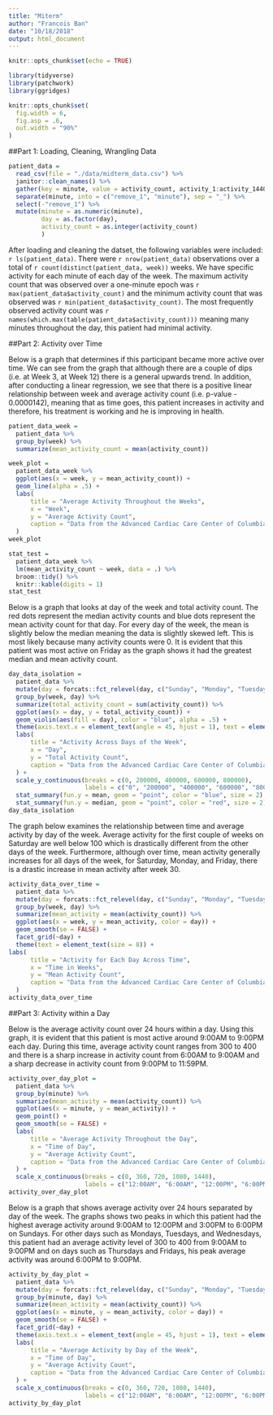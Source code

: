 ```yaml
---
title: "Miterm"
author: "Francois Ban"
date: "10/18/2018"
output: html_document
---
```


```r
knitr::opts_chunk$set(echo = TRUE)

library(tidyverse)
library(patchwork)
library(ggridges)

knitr::opts_chunk$set(
  fig.width = 6,
  fig.asp = .6,
  out.width = "90%"
)
```

##Part 1: Loading, Cleaning, Wrangling Data

```r
patient_data = 
  read_csv(file = "./data/midterm_data.csv") %>% 
  janitor::clean_names() %>% 
  gather(key = minute, value = activity_count, activity_1:activity_1440) %>%
  separate(minute, into = c("remove_1", "minute"), sep = "_") %>%
  select(-"remove_1") %>% 
  mutate(minute = as.numeric(minute),
         day = as.factor(day),
         activity_count = as.integer(activity_count)
         )
```

After loading and cleaning the datset, the following variables were included: `r ls(patient_data)`. There were `r nrow(patient_data)` observations over a total of `r count(distinct(patient_data, week))` weeks. We have specific activity for each minute of each day of the week. The maximum activity count that was observed over a one-minute epoch was `r max(patient_data$activity_count)` and the minimum activity count that was observed was `r min(patient_data$activity_count)`. The most frequently observed activity count was `r names(which.max(table(patient_data$activity_count)))` meaning many minutes throughout the day, this patient had minimal activity.

##Part 2: Activity over Time

Below is a graph that determines if this participant became more active over time.
We can see from the graph that although there are a couple of dips (i.e. at Week 3, at Week 12) there is a general upwards trend. In addition, after conducting a linear regression, we see that there is a positive linear relationship between week and average activity count (i.e. p-value - 0.0000142), meaning that as time goes, this patient increases in activity and therefore, his treatment is working and he is improving in health.

```r
patient_data_week = 
  patient_data %>% 
  group_by(week) %>% 
  summarize(mean_activity_count = mean(activity_count))

week_plot = 
  patient_data_week %>% 
  ggplot(aes(x = week, y = mean_activity_count)) + 
  geom_line(alpha = .5) +
  labs(
      title = "Average Activity Throughout the Weeks",
      x = "Week",
      y = "Average Activity Count",
      caption = "Data from the Advanced Cardiac Care Center of Columbia University Medical Center"
  ) 
week_plot

stat_test =
  patient_data_week %>%
  lm(mean_activity_count ~ week, data = .) %>%
  broom::tidy() %>% 
  knitr::kable(digits = 1)
stat_test
```

Below is a graph that looks at day of the week and total activity count. The red dots represent the median activity counts and blue dots represent the mean activity count for that day. For every day of the week, the mean is slightly below the median meaning the data is slightly skewed left. This is most likely because many activity counts were 0. It is evident that this patient was most active on Friday as the graph shows it had the greatest median and mean activity count.

```r
day_data_isolation = 
  patient_data %>% 
  mutate(day = forcats::fct_relevel(day, c("Sunday", "Monday", "Tuesday", "Wednesday", "Thursday", "Friday", "Saturday"))) %>% 
  group_by(week, day) %>%
  summarize(total_activity_count = sum(activity_count)) %>% 
  ggplot(aes(x = day, y = total_activity_count)) + 
  geom_violin(aes(fill = day), color = "blue", alpha = .5) + 
  theme(axis.text.x = element_text(angle = 45, hjust = 1), text = element_text(size = 9)) +
  labs(
      title = "Activity Across Days of the Week",
      x = "Day",
      y = "Total Activity Count",
      caption = "Data from the Advanced Cardiac Care Center of Columbia University Medical Center"
  ) +
  scale_y_continuous(breaks = c(0, 200000, 400000, 600000, 800000), 
                     labels = c("0", "200000", "400000", "600000", "800000")) +
  stat_summary(fun.y = mean, geom = "point", color = "blue", size = 2) +
  stat_summary(fun.y = median, geom = "point", color = "red", size = 2)
day_data_isolation
```

The graph below examines the relationship between time and average activity by day of the week. Average activity for the first couple of weeks on Saturday are well below 100 which is drastically different from the other days of the week. Furthermore, although over time, mean activity generally increases for all days of the week, for Saturday, Monday, and Friday, there is a drastic increase in mean activity after week 30.

```r
activity_data_over_time = 
  patient_data %>%
  mutate(day = forcats::fct_relevel(day, c("Sunday", "Monday", "Tuesday", "Wednesday", "Thursday", "Friday", "Saturday"))) %>%
  group_by(week, day) %>% 
  summarize(mean_activity = mean(activity_count)) %>% 
  ggplot(aes(x = week, y = mean_activity, color = day)) +
  geom_smooth(se = FALSE) +
  facet_grid(~day) +
  theme(text = element_text(size = 8)) +
labs(
      title = "Activity for Each Day Across Time",
      x = "Time in Weeks",
      y = "Mean Activity Count",
      caption = "Data from the Advanced Cardiac Care Center of Columbia University Medical Center"
  )
activity_data_over_time
```

##Part 3: Activity within a Day

Below is the average activity count over 24 hours within a day. Using this graph, it is evident that this patient is most active around 9:00AM to 9:00PM each day. During this time, average activity count ranges from 300 to 400 and there is a sharp increase in activity count from 6:00AM to 9:00AM and a sharp decrease in activity count from 9:00PM to 11:59PM.

```r
activity_over_day_plot = 
  patient_data %>%
  group_by(minute) %>% 
  summarize(mean_activity = mean(activity_count)) %>% 
  ggplot(aes(x = minute, y = mean_activity)) +
  geom_point() +
  geom_smooth(se = FALSE) +
  labs(
      title = "Average Activity Throughout the Day",
      x = "Time of Day",
      y = "Average Activity Count",
      caption = "Data from the Advanced Cardiac Care Center of Columbia University Medical Center"
  ) +
  scale_x_continuous(breaks = c(0, 360, 720, 1080, 1440), 
                     labels = c("12:00AM", "6:00AM", "12:00PM", "6:00PM", "11:59PM"))
activity_over_day_plot
```

Below is a graph that shows average activity over 24 hours separated by day of the week. The graphs shows two peaks in which this patient had the highest average activity around 9:00AM to 12:00PM and 3:00PM to 6:00PM on Sundays. For other days such as Mondays, Tuesdays, and Wednesdays, this patient had an average activity level of 300 to 400 from 9:00AM to 9:00PM and on days such as Thursdays and Fridays, his peak average activity was around 6:00PM to 9:00PM.

```r
activity_by_day_plot = 
  patient_data %>%
  mutate(day = forcats::fct_relevel(day, c("Sunday", "Monday", "Tuesday", "Wednesday", "Thursday", "Friday", "Saturday"))) %>%
  group_by(minute, day) %>% 
  summarize(mean_activity = mean(activity_count)) %>% 
  ggplot(aes(x = minute, y = mean_activity, color = day)) +
  geom_smooth(se = FALSE) +
  facet_grid(~day) +
  theme(axis.text.x = element_text(angle = 45, hjust = 1), text = element_text(size = 7)) +
  labs(
      title = "Average Activity by Day of the Week",
      x = "Time of Day",
      y = "Average Activity Count",
      caption = "Data from the Advanced Cardiac Care Center of Columbia University Medical Center"
  ) +
  scale_x_continuous(breaks = c(0, 360, 720, 1080, 1440), 
                     labels = c("12:00AM", "6:00AM", "12:00PM", "6:00PM", "11:59PM"))
activity_by_day_plot
```